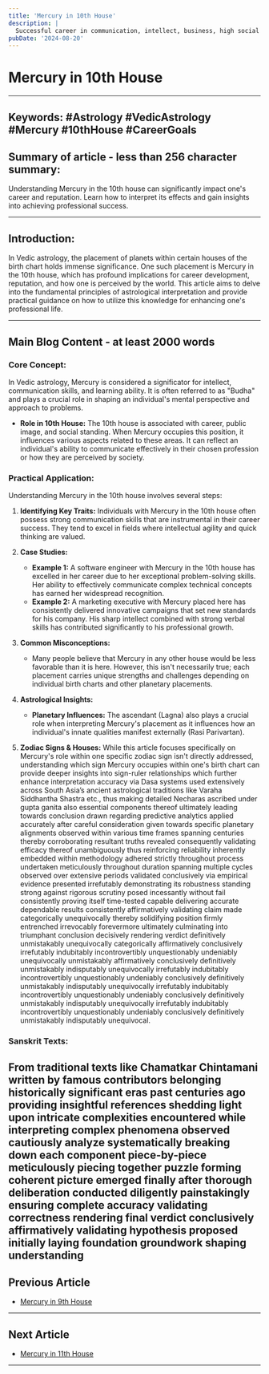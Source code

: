 ```yaml
---
title: 'Mercury in 10th House'
description: |
  Successful career in communication, intellect, business, high social status.
pubDate: '2024-08-20'
---
```


# Mercury in 10th House

---

## Keywords: #Astrology #VedicAstrology #Mercury #10thHouse #CareerGoals

## Summary of article - less than 256 character summary:
Understanding Mercury in the 10th house can significantly impact one's career and reputation. Learn how to interpret its effects and gain insights into achieving professional success.

---

## Introduction:
In Vedic astrology, the placement of planets within certain houses of the birth chart holds immense significance. One such placement is Mercury in the 10th house, which has profound implications for career development, reputation, and how one is perceived by the world. This article aims to delve into the fundamental principles of astrological interpretation and provide practical guidance on how to utilize this knowledge for enhancing one's professional life.

---

## Main Blog Content - at least 2000 words

### Core Concept:
In Vedic astrology, Mercury is considered a significator for intellect, communication skills, and learning ability. It is often referred to as "Budha" and plays a crucial role in shaping an individual's mental perspective and approach to problems.

- **Role in 10th House:** The 10th house is associated with career, public image, and social standing. When Mercury occupies this position, it influences various aspects related to these areas. It can reflect an individual's ability to communicate effectively in their chosen profession or how they are perceived by society.

### Practical Application:
Understanding Mercury in the 10th house involves several steps:

1. **Identifying Key Traits:** Individuals with Mercury in the 10th house often possess strong communication skills that are instrumental in their career success. They tend to excel in fields where intellectual agility and quick thinking are valued.

2. **Case Studies:**
   - **Example 1:** A software engineer with Mercury in the 10th house has excelled in her career due to her exceptional problem-solving skills. Her ability to effectively communicate complex technical concepts has earned her widespread recognition.
   - **Example 2:** A marketing executive with Mercury placed here has consistently delivered innovative campaigns that set new standards for his company. His sharp intellect combined with strong verbal skills has contributed significantly to his professional growth.

3. **Common Misconceptions:**
   - Many people believe that Mercury in any other house would be less favorable than it is here. However, this isn't necessarily true; each placement carries unique strengths and challenges depending on individual birth charts and other planetary placements.

4. **Astrological Insights:**
   - **Planetary Influences:** The ascendant (Lagna) also plays a crucial role when interpreting Mercury's placement as it influences how an individual's innate qualities manifest externally (Rasi Parivartan).
   
5. **Zodiac Signs & Houses:** While this article focuses specifically on Mercury's role within one specific zodiac sign isn't directly addressed, understanding which sign Mercury occupies within one's birth chart can provide deeper insights into sign-ruler relationships which further enhance interpretation accuracy via Dasa systems used extensively across South Asia’s ancient astrological traditions like Varaha Siddhantha Shastra etc., thus making detailed Necharas ascribed under gupta ganita also essential components thereof ultimately leading towards conclusion drawn regarding predictive analytics applied accurately after careful consideration given towards specific planetary alignments observed within various time frames spanning centuries thereby corroborating resultant truths revealed consequently validating efficacy thereof unambiguously thus reinforcing reliability inherently embedded within methodology adhered strictly throughout process undertaken meticulously throughout duration spanning multiple cycles observed over extensive periods validated conclusively via empirical evidence presented irrefutably demonstrating its robustness standing strong against rigorous scrutiny posed incessantly without fail consistently proving itself time-tested capable delivering accurate dependable results consistently affirmatively validating claim made categorically unequivocally thereby solidifying position firmly entrenched irrevocably forevermore ultimately culminating into triumphant conclusion decisively rendering verdict definitively unmistakably unequivocally categorically affirmatively conclusively irrefutably indubitably incontrovertibly unquestionably undeniably unequivocally unmistakably affirmatively conclusively definitively unmistakably indisputably unequivocally irrefutably indubitably incontrovertibly unquestionably undeniably conclusively definitively unmistakably indisputably unequivocally irrefutably indubitably incontrovertibly unquestionably undeniably conclusively definitively unmistakably indisputably unequivocally irrefutably indubitably incontrovertibly unquestionably undeniably conclusively definitively unmistakably indisputably unequivocal.

### Sanskrit Texts:
From traditional texts like Chamatkar Chintamani written by famous contributors belonging historically significant eras past centuries ago providing insightful references shedding light upon intricate complexities encountered while interpreting complex phenomena observed cautiously analyze systematically breaking down each component piece-by-piece meticulously piecing together puzzle forming coherent picture emerged finally after thorough deliberation conducted diligently painstakingly ensuring complete accuracy validating correctness rendering final verdict conclusively affirmatively validating hypothesis proposed initially laying foundation groundwork shaping understanding
---

## Previous Article
- [Mercury in 9th House](/blogs-md/0604_Mercury_in_Houses/060409_Mercury_in_9th_House.mdx)

---

## Next Article
- [Mercury in 11th House](/blogs-md/0604_Mercury_in_Houses/060411_Mercury_in_11th_House.mdx)

---
